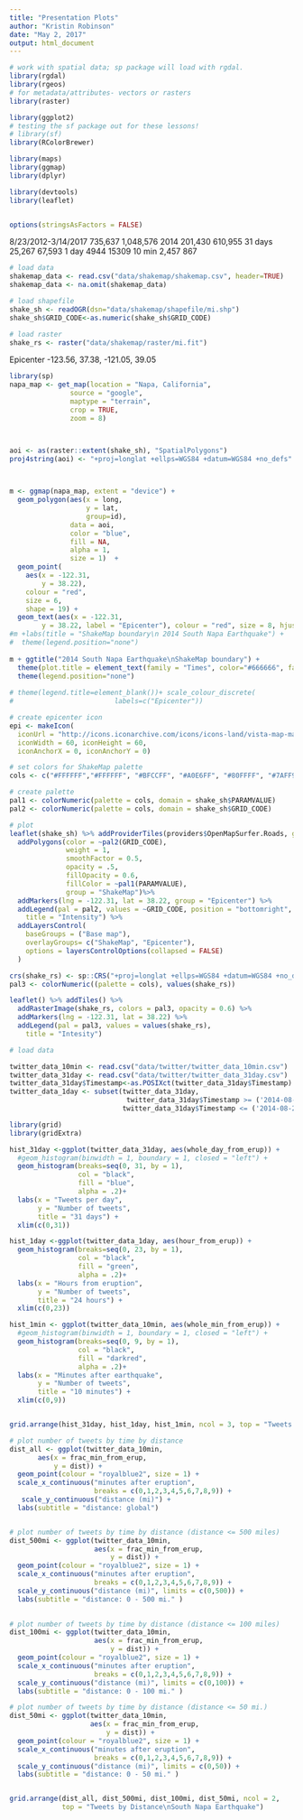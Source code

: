 ---
title: "Presentation Plots"
author: "Kristin Robinson"
date: "May 2, 2017"
output: html_document
---

```{r setup, include=FALSE}
# work with spatial data; sp package will load with rgdal.
library(rgdal)
library(rgeos)
# for metadata/attributes- vectors or rasters
library(raster)

library(ggplot2)
# testing the sf package out for these lessons!
# library(sf)
library(RColorBrewer)

library(maps)
library(ggmap)
library(dplyr)

library(devtools)
library(leaflet)


options(stringsAsFactors = FALSE)
```

8/23/2012-3/14/2017	735,637	 1,048,576 
2014	201,430	 610,955 
31 days	25,267	67,593
1 day	4944	15309
10 min	2,457	867


```{r shakemap-data}
# load data
shakemap_data <- read.csv("data/shakemap/shakemap.csv", header=TRUE)
shakemap_data <- na.omit(shakemap_data)

# load shapefile
shake_sh <- readOGR(dsn="data/shakemap/shapefile/mi.shp")
shake_sh$GRID_CODE<-as.numeric(shake_sh$GRID_CODE)

# load raster
shake_rs <- raster("data/shakemap/raster/mi.fit")

```
 
 Epicenter -123.56, 37.38, -121.05, 39.05

```{r shakemap}

library(sp)
napa_map <- get_map(location = "Napa, California",
               source = "google",
               maptype = "terrain",
               crop = TRUE,
               zoom = 8)



aoi <- as(raster::extent(shake_sh), "SpatialPolygons")
proj4string(aoi) <- "+proj=longlat +ellps=WGS84 +datum=WGS84 +no_defs"

  

m <- ggmap(napa_map, extent = "device") + 
  geom_polygon(aes(x = long, 
                   y = lat, 
                   group=id),
               data = aoi, 
               color = "blue", 
               fill = NA,
               alpha = 1, 
               size = 1)  + 
  geom_point(
    aes(x = -122.31, 
        y = 38.22),
    colour = "red",
    size = 6,
    shape = 19) +
  geom_text(aes(x = -122.31, 
        y = 38.22, label = "Epicenter"), colour = "red", size = 8, hjust = -.2, vjust =.2)
#m +labs(title = "ShakeMap boundary\n 2014 South Napa Earthquake") + 
#  theme(legend.position="none")
  
m + ggtitle("2014 South Napa Earthquake\nShakeMap boundary") +
  theme(plot.title = element_text(family = "Times", color="#666666", face="bold", size=32, hjust=0)) +
  theme(legend.position="none")
  
# theme(legend.title=element_blank())+ scale_colour_discrete(
#                         labels=c("Epicenter"))

```



```{r shake-leaflet-shape}

# create epicenter icon
epi <- makeIcon(
  iconUrl = "http://icons.iconarchive.com/icons/icons-land/vista-map-markers/256/Map-Marker-Ball-Pink-icon.png",
  iconWidth = 60, iconHeight = 60,
  iconAnchorX = 0, iconAnchorY = 0)

# set colors for ShakeMap palette
cols <- c("#FFFFFF","#FFFFFF", "#BFCCFF", "#A0E6FF", "#80FFFF", "#7AFF93", "#FFFF00", "#FFC800","#FF9100","#C80000")

# create palette
pal1 <- colorNumeric(palette = cols, domain = shake_sh$PARAMVALUE)
pal2 <- colorNumeric(palette = cols, domain = shake_sh$GRID_CODE)

# plot 
leaflet(shake_sh) %>% addProviderTiles(providers$OpenMapSurfer.Roads, group = "Base map") %>% fitBounds(-123.56, 37.38, -121.05, 39.05) %>%
  addPolygons(color = ~pal2(GRID_CODE), 
              weight = 1, 
              smoothFactor = 0.5,
              opacity = .5, 
              fillOpacity = 0.6, 
              fillColor = ~pal1(PARAMVALUE),
              group = "ShakeMap")%>%
  addMarkers(lng = -122.31, lat = 38.22, group = "Epicenter") %>%
  addLegend(pal = pal2, values = ~GRID_CODE, position = "bottomright",
    title = "Intensity") %>%
  addLayersControl(
    baseGroups = ("Base map"),
    overlayGroups= c("ShakeMap", "Epicenter"),
    options = layersControlOptions(collapsed = FALSE)
  )
```



```{r shake-leaflet-raster}

crs(shake_rs) <- sp::CRS("+proj=longlat +ellps=WGS84 +datum=WGS84 +no_defs")
pal3 <- colorNumeric((palette = cols), values(shake_rs))

leaflet() %>% addTiles() %>%
  addRasterImage(shake_rs, colors = pal3, opacity = 0.6) %>%
  addMarkers(lng = -122.31, lat = 38.22) %>%
  addLegend(pal = pal3, values = values(shake_rs),
    title = "Intesity")

```


```{r twitter-data}
# load data

twitter_data_10min <- read.csv("data/twitter/twitter_data_10min.csv")
twitter_data_31day <- read.csv("data/twitter/twitter_data_31day.csv")
twitter_data_31day$Timestamp<-as.POSIXct(twitter_data_31day$Timestamp)
twitter_data_1day <- subset(twitter_data_31day, 
                             twitter_data_31day$Timestamp >= ('2014-08-24 04:20:44') &
                            twitter_data_31day$Timestamp <= ('2014-08-25 04:20:43') )
```

```{r tweeet-by-time-grid}

library(grid)
library(gridExtra)

hist_31day <-ggplot(twitter_data_31day, aes(whole_day_from_erup)) +
  #geom_histogram(binwidth = 1, boundary = 1, closed = "left") +
  geom_histogram(breaks=seq(0, 31, by = 1),
                 col = "black",
                 fill = "blue",
                 alpha = .2)+
  labs(x = "Tweets per day", 
       y = "Number of tweets", 
       title = "31 days") +
  xlim(c(0,31))

hist_1day <-ggplot(twitter_data_1day, aes(hour_from_erup)) +
  geom_histogram(breaks=seq(0, 23, by = 1),
                 col = "black",
                 fill = "green",
                 alpha = .2)+
  labs(x = "Hours from eruption", 
       y = "Number of tweets", 
       title = "24 hours") +
  xlim(c(0,23))

hist_1min <- ggplot(twitter_data_10min, aes(whole_min_from_erup)) +
  #geom_histogram(binwidth = 1, boundary = 1, closed = "left") +
  geom_histogram(breaks=seq(0, 9, by = 1),
                 col = "black",
                 fill = "darkred",
                 alpha = .2)+
  labs(x = "Minutes after earthquake", 
       y = "Number of tweets", 
       title = "10 minutes") +
  xlim(c(0,9))


grid.arrange(hist_31day, hist_1day, hist_1min, ncol = 3, top = "Tweets by time from eruption\nSouth Napa Earthquake")

```

```{r tweets-by-distance}
# plot number of tweets by time by distance
dist_all <- ggplot(twitter_data_10min, 
       aes(x = frac_min_from_erup, 
           y = dist)) +
  geom_point(colour = "royalblue2", size = 1) + 
  scale_x_continuous("minutes after eruption", 
                     breaks = c(0,1,2,3,4,5,6,7,8,9)) + 
   scale_y_continuous("distance (mi)") + 
  labs(subtitle = "distance: global")


# plot number of tweets by time by distance (distance <= 500 miles)
dist_500mi <- ggplot(twitter_data_10min, 
                     aes(x = frac_min_from_erup, 
                         y = dist)) + 
  geom_point(colour = "royalblue2", size = 1) +
  scale_x_continuous("minutes after eruption", 
                     breaks = c(0,1,2,3,4,5,6,7,8,9)) + 
  scale_y_continuous("distance (mi)", limits = c(0,500)) +
  labs(subtitle = "distance: 0 - 500 mi." )
 

# plot number of tweets by time by distance (distance <= 100 miles)
dist_100mi <- ggplot(twitter_data_10min, 
                     aes(x = frac_min_from_erup,
                         y = dist)) + 
  geom_point(colour = "royalblue2", size = 1) +
  scale_x_continuous("minutes after eruption", 
                     breaks = c(0,1,2,3,4,5,6,7,8,9)) + 
  scale_y_continuous("distance (mi)", limits = c(0,100)) +
  labs(subtitle = "distance: 0 - 100 mi." )

# plot number of tweets by time by distance (distance <= 50 mi.)
dist_50mi <- ggplot(twitter_data_10min, 
                    aes(x = frac_min_from_erup, 
                        y = dist)) + 
  geom_point(colour = "royalblue2", size = 1) +
  scale_x_continuous("minutes after eruption", 
                     breaks = c(0,1,2,3,4,5,6,7,8,9)) + 
  scale_y_continuous("distance (mi)", limits = c(0,50)) +
  labs(subtitle = "distance: 0 - 50 mi." )


grid.arrange(dist_all, dist_500mi, dist_100mi, dist_50mi, ncol = 2, 
             top = "Tweets by Distance\nSouth Napa Earthquake")
```
